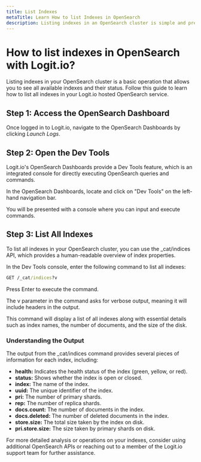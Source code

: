 ```yaml
---
title: List Indexes
metaTitle: Learn How to list Indexes in OpenSearch
description: Listing indexes in an OpenSearch cluster is simple and presents all available indexes and their status. Learn how to list indexes in OpenSearch with Logit.io.
---
```


# How to list indexes in OpenSearch with Logit.io?

Listing indexes in your OpenSearch cluster is a basic operation that 
allows you to see all available indexes and their status. Follow this 
guide to learn how to list all indexes in your Logit.io hosted OpenSearch service.

## Step 1: Access the OpenSearch Dashboard

Once logged in to Logit.io, navigate to the OpenSearch Dashboards by clicking _Launch Logs_.

## Step 2: Open the Dev Tools

Logit.io's OpenSearch Dashboards provide a Dev Tools feature, which is 
an integrated console for directly executing OpenSearch queries and commands.

In the OpenSearch Dashboards, locate and click on "Dev Tools" on the left-hand navigation bar.

You will be presented with a console where you can input and execute commands.

## Step 3: List All Indexes

To list all indexes in your OpenSearch cluster, you can use the _cat/indices 
API, which provides a human-readable overview of index properties.

In the Dev Tools console, enter the following command to list all indexes:

```cmd copy
GET /_cat/indices?v
```
Press Enter to execute the command.

The v parameter in the command asks for verbose output, 
meaning it will include headers in the output.

This command will display a list of all indexes along with essential 
details such as index names, the number of documents, and the size of the disk.

### Understanding the Output

The output from the _cat/indices command provides several 
pieces of information for each index, including:

- **health:** Indicates the health status of the index (green, yellow, or red).
- **status:** Shows whether the index is open or closed.
- **index:** The name of the index.
- **uuid:** The unique identifier of the index.
- **pri:** The number of primary shards.
- **rep:** The number of replica shards.
- **docs.count:** The number of documents in the index.
- **docs.deleted:** The number of deleted documents in the index.
- **store.size:** The total size taken by the index on disk.
- **pri.store.size:** The size taken by primary shards on disk.

For more detailed analysis or operations on your indexes, consider using 
additional OpenSearch APIs or reaching out to a member of the Logit.io 
support team <IntercomButton text="via live chat" /> for further assistance.